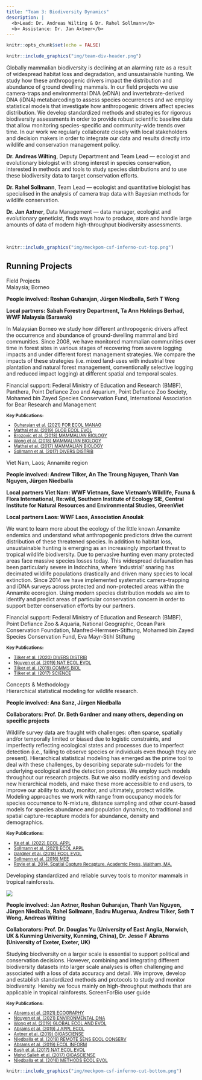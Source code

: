 ```yaml
---
title: "Team 3: Biodiversity Dynamics"
description: |
  <b>Lead: Dr. Andreas Wilting & Dr. Rahel Sollmann</b>  
  <b> Assistance: Dr. Jan Axtner</b>
---
```


```r
knitr::opts_chunk$set(echo = FALSE)
```

```r
knitr::include_graphics("img/team-div-header.png")
```

<div class='highlightbox'>
  <span class='highlight'>
  Globally mammalian biodiversity is declining at an alarming rate as a result of widespread habitat loss and degradation, and unsustainable hunting. We study how these anthropogenic drivers impact the distribution and abundance of ground dwelling mammals. In our field projects we use camera-traps and environmental DNA (eDNA) and invertebrate-derived DNA (iDNA) metabarcoding to assess species occurrences and we employ statistical models that investigate how anthropogenic drivers affect species distribution. We develop standardized methods and strategies for rigorous biodiversity assessments in order to provide robust scientific baseline data that allow monitoring species-specific and community-wide trends over time. In our work we regularly collaborate closely with local stakeholders and decision makers in order to integrate our data and results directly into wildlife and conservation management policy.
  </span>
</div>

**Dr. Andreas Wilting**, Deputy Department and Team Lead —  ecologist and evolutionary biologist with strong interest in species conservation, interested in methods and tools to study species distributions and to use these biodiversity data to target conservation efforts.

**Dr. Rahel Sollmann**, Team Lead — ecologist and quantitative biologist has specialised in the analysis of camera trap data with Bayesian methods for wildlife conservation. 

**Dr. Jan Axtner**, Data Management — data manager, ecologist and evolutionary geneticist, finds ways how to produce, store and handle large amounts of data of modern high-throughput biodiversity assessments.
  
<br>

```r
knitr::include_graphics("img/meckpom-csf-inferno-cut-top.png")
```

## Running Projects

<div class='headerbox'><hbox>Field Projects</hbox></div>


<div class='headerbox-secondary'><hbox-secondary>Malaysia; Borneo</div>

**People involved: Roshan Guharajan, Jürgen Niedballa, Seth T Wong**

**Local partners: Sabah Forestry Department, Ta Ann Holdings Berhad, WWF Malaysia (Sarawak)**

In Malaysian Borneo we study how different anthropogenic drivers affect the occurrence and abundance of ground-dwelling mammal and bird communities. Since 2008, we have monitored mammalian communities over time in forest sites in various stages of recovering from severe logging impacts and under different forest management strategies. We compare the impacts of these strategies (i.e. mixed land-uses with industrial tree plantation and natural forest management, conventionally selective logging and reduced impact logging) at different spatial and temporal scales.

Financial support: Federal Ministry of Education and Research (BMBF), Panthera, Point Defiance Zoo and Aquarium, Point Defiance Zoo Society, Mohamed bin Zayed Species Conservation Fund, International Association for Bear Research and Management

<small>
  <b>Key Publications:</b>
  <ul>
    <li>[Guharajan et al. (2021) FOR ECOL MANAG](https://www.semanticscholar.org/paper/Sustainable-forest-management-is-vital-for-the-of-Guharajan-Mohamed/23023a67dcd41eb1c1baa29a51da0966bed806ec)</li>
    <li>[Mathai et al. (2019) GLOB ECOL EVOL](https://www.sciencedirect.com/science/article/pii/S2351989418302981)</li>
    <li>[Brozovic et al. (2018) MAMMALIAN BIOLOGY](https://www.sciencedirect.com/science/article/abs/pii/S1616504718301320?via%3Dihub)</li>
    <li>[Wong et al. (2018) MAMMALIAN BIOLOGY](https://www.sciencedirect.com/science/article/abs/pii/S161650471730157X?via%3Dihub)</li>
    <li>[Mathai et al. (2017) MAMMALIAN BIOLOGY](https://www.sciencedirect.com/science/article/abs/pii/S1616504717301453?via%3Dihub)</li>
    <li>[Sollmann et al. (2017) DIVERS DISTRIB](https://onlinelibrary.wiley.com/doi/10.1111/ddi.12530)</li>
  </ul>
</small>


<div class='headerbox-secondary'><hbox-secondary>Viet Nam, Laos; Annamite region</div>

**People involved: Andrew Tilker, An The Troung Nguyen, Thanh Van Nguyen, Jürgen Niedballa**

**Local partners Viet Nam: WWF Vietnam, Save Vietnam’s Wildlife, Fauna & Flora International, Re:wild, Southern Institute of Ecology SIE, Central Institute for Natural Resources and Environmental Studies, GreenViet**

**Local partners Laos: WWF Laos, Association Anoulak**

We want to learn more about the ecology of the little known Annamite endemics and understand what anthropogenic predictors drive the current distribution of these threatened species. In addition to habitat loss, unsustainable hunting is emerging as an increasingly important threat to tropical wildlife biodiversity. Due to pervasive hunting even many protected areas face massive species losses today. This widespread defaunation has been particularly severe in Indochina, where ‘industrial’ snaring has decimated wildlife populations drastically and driven many species to local extinction. Since 2014 we have implemented systematic camera-trapping and iDNA surveys across protected and non-protected areas within the Annamite ecoregion. Using modern species distribution models we aim to identify and predict areas of particular conservation concern in order to support better conservation efforts by our partners.

Financial support: Federal Ministry of Education and Research (BMBF), Point Defiance Zoo & Aquaria, National Geographic, Ocean Park Conservation Foundation, Manfred-Hermsen-Stiftung, Mohamed bin Zayed Species Conservation Fund, Eva Mayr-Stihl Stiftung

<small>
  <b>Key Publications:</b>
  <ul>
    <li>[Tilker et al. (2020) DIVERS DISTRIB](https://onlinelibrary.wiley.com/doi/full/10.1111/ddi.13029)</li>
    <li>[Nguyen et al. (2019) NAT ECOL EVOL](https://www.nature.com/articles/s41559-019-1027-7)</li>
    <li>[Tilker et al. (2019) COMMS BIOL](https://www.nature.com/articles/s42003-019-0640-y)</li>
    <li>[Tilker et al. (2017) SCIENCE](https://www.science.org/doi/10.1126/science.aap9591)</li>
  </ul>
</small>


<div class='headerbox'><hbox>Concepts & Methodology</hbox></div>


<div class='headerbox-secondary'><hbox-secondary>Hierarchical statistical modeling for wildlife research.</div>

**People involved: Ana Sanz, Jürgen Niedballa**

**Collaborators: Prof. Dr. Beth Gardner and many others, depending on specific projects**

Wildlife survey data are fraught with challenges: often sparse, spatially and/or temporally limited or biased due to logistic constraints, and imperfectly reflecting ecological states and processes due to imperfect detection (i.e., failing to observe species or individuals even though they are present). Hierarchical statistical modeling has emerged as the prime tool to deal with these challenges, by describing separate sub-models for the underlying ecological and the detection process. We employ such models throughout our research projects. But we also modify existing and develop new hierarchical models, and make these more accessible to end users, to improve our ability to study, monitor, and ultimately, protect wildlife. Modeling approaches we work with range from occupancy models for species occurrence to N-mixture, distance sampling and other count-based models for species abundance and population dynamics, to traditional and spatial capture-recapture models for abundance, density and demographics. 

<small>
  <b>Key Publications:</b>
  <ul>
    <li>[Ke et al. (2022) ECOL APPL](https://doi.org/10.1002/eap.2632)</li>
    <li>[Sollmann et al. (2021) ECOL APPL](https://esajournals.onlinelibrary.wiley.com/doi/full/10.1002/eap.2249)</li>
    <li>[Gardner et al. (2018) ECOL EVOL](https://onlinelibrary.wiley.com/doi/full/10.1002/ece3.4509)</li>
    <li>[Sollmann et al. (2016) MEE](https://besjournals.onlinelibrary.wiley.com/doi/full/10.1111/2041-210X.12518)</li>
    <li>[Royle et al. 2014. Spatial Capture Recapture. Academic Press, Waltham, MA.]()</li>
  </ul>
</small>


<div class='headerbox-secondary'><hbox-secondary>Developing standardized and reliable survey tools to monitor mammals in tropical rainforests.</div>


![](img/team-biodiv-monitoring.png)

**People involved: Jan Axtner, Roshan Guharajan, Thanh Van Nguyen, Jürgen Niedballa, Rahel Sollmann, Badru Mugerwa, Andrew Tilker, Seth T Wong, Andreas Wilting**

**Collaborators: Prof. Dr. Douglas Yu (University of East Anglia, Norwich, UK & Kunming University, Kunming, China), Dr. Jesse F Abrams (University of Exeter, Exeter, UK)**

Studying biodiversity on a larger scale is essential to support political and conservation decisions. However, combining and integrating different biodiversity datasets into larger scale analyses is often challenging and associated with a loss of data accuracy and detail. We improve, develop and establish standardized methods and protocols to study and monitor biodiversity. Hereby we focus mainly on high-throughput methods that are applicable in tropical rainforests.
ScreenForBio user guide

<small>
  <b>Key Publications:</b>
  <ul>
    <li>[Abrams et al. (2021) ECOGRAPHY](https://onlinelibrary.wiley.com/doi/10.1111/ecog.05577)</li>
    <li>[Nguyen et al. (2021) ENVIRONMENTAL DNA](https://onlinelibrary.wiley.com/doi/10.1002/edn3.182)</li>
    <li>[Wong et al. (2019) GLOBAL ECOL AND EVOL](https://www.sciencedirect.com/science/article/pii/S2351989419303099)</li>
    <li>[Abrams et al. (2019) J APPL ECOL](https://besjournals.onlinelibrary.wiley.com/doi/10.1111/1365-2664.13411)</li>
    <li>[Axtner et al. (2019) GIGASCIENSE](https://academic.oup.com/gigascience/article/8/4/giz029/5450733)</li>
    <li>[Niedballa et al. (2019) REMOTE SENS ECOL CONSERV](https://zslpublications.onlinelibrary.wiley.com/doi/10.1002/rse2.107)</li>
    <li>[Abrams et al. (2019) ECOL INFORM](https://www.sciencedirect.com/science/article/abs/pii/S1574954118302759?via%3Dihub)</li>
    <li>[Bush et al. (2017) NAT ECOL EVOL](https://www.nature.com/articles/s41559-017-0176)</li>
    <li>[Mohd Salleh et al. (2017) GIGASCIENSE](https://academic.oup.com/gigascience/article/6/8/gix053/3958782)</li>
    <li>[Niedballa et al. (2016) METHODS ECOL EVOL](https://besjournals.onlinelibrary.wiley.com/doi/10.1111/2041-210X.12600)</li>
  </ul>
</small>

```r
knitr::include_graphics("img/meckpom-csf-inferno-cut-bottom.png")
```
